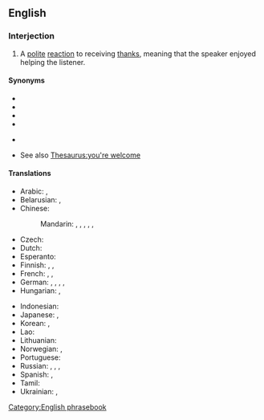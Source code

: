 ==English==

===Interjection===
{{en-interj}}

# A [[polite]] [[reaction]] to receiving [[thanks]], meaning that the speaker enjoyed helping the listener.

====Synonyms====
* {{l|en|it's my pleasure}}
* {{l|en|you're welcome}}
* {{l|en|don't mention it}}
* {{l|en|no problem}}
* {{l|en|no worries}} {{qualifier|informal}}
* See also [[Thesaurus:you're welcome]]

====Translations====
{{trans-top|a polite reaction to receiving thanks}}
* Arabic: {{t|ar|عَفْوًا}}, {{t|ar|لَا شُكْرَ عَلَى وَاجِب‎}}
* Belarusian: {{t|be|няма́ за што́|sc=Cyrl}}, {{t|be|калі́ ла́ска|sc=Cyrl}}
* Chinese:
*: Mandarin: {{t+|cmn|不客氣|sc=Hani}}, {{t+|cmn|不客气|tr=bù kèqi|sc=Hani}}, {{t|cmn|不用謝|sc=Hani}}, {{t|cmn|不用谢|tr=bùyòngxiè|sc=Hani}}, {{t|cmn|不謝|sc=Hani}}, {{t|cmn|不谢|tr=bùxiè|sc=Hani}}
* Czech: {{t|cs|potěšení na mé straně}}
* Dutch: {{t+|nl|graag gedaan}}
* Esperanto: {{t+|eo|nedankinde}}
* Finnish: {{t+|fi|eipä kestä}}, {{t+|fi|ole hyvä}}, {{t|fi|ilo on minun puolellani}}
* French: {{t|fr|tout le plaisir est pour moi}}, {{qualifier|formal}} {{t|fr|ce fut un plaisir}}, {{t+|fr|de rien}}
* German: {{t+|de|gern geschehen}}, {{t|de|mit Vergnügen}}, {{t|de|nichts zu danken}}, {{t+|de|keine Ursache}}, {{t+|de|bitte}}
* Hungarian: {{t+|hu|kérem}}, {{t+|hu|szívesen}}
{{trans-mid}}
* Indonesian: {{t|id|dengan senang hati}}
* Japanese: {{t+|ja|どういたしまして|tr=dō itashimashite}}, {{t+|ja|いいえ|tr=iie}} {{qualifier|informal}}
* Korean: {{t|ko|괜찮아요}}, {{t|ko|별거 아니에요}}
* Lao: {{t|lo|ບໍ່ເປັນຫຍັງ}}
* Lithuanian: {{t|lt|nėra už ką}}
* Norwegian: {{t|no|bare hyggelig}}, {{t|no|værsågod}}
* Portuguese: {{t|pt|o prazer é todo meu|c}}
* Russian: {{t+|ru|не́ за что}}, {{t+|ru|пожа́луйста}}, {{t+|ru|не сто́ит благода́рности}}, {{t+|ru|на здоро́вье}}
* Spanish: {{t+|es|de nada}}, {{qualifier|informal}} {{t|es|no hay de qué}}
* Tamil: {{t|ta|nandri|sc=Taml}}
* Ukrainian: {{t+|uk|будь ла́ска}}, {{t|uk|нема́ за що́}}
{{trans-bottom}}

[[Category:English phrasebook]]